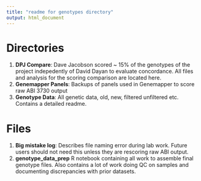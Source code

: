 ```yaml
---
title: "readme for genotypes directory"
output: html_document
---
```


# Directories

(1) __DPJ Compare__: Dave Jacobson scored ~ 15% of the genotypes of the project indepedently of David Dayan to evaluate concordance. All files and analysis for the scoring comparison are located here.  
(2) __Genemapper Panels__: Backups of panels used in Genemapper to score raw ABI 3730 output  
(3) __Genotype Data__: All genetic data, old, new, filtered unfiltered etc. Contains a detailed readme.  

# Files

(1) __Big mistake log__: Describes file naming error during lab work. Future users should not need this unless they are rescoring raw ABI output.  
(2) __genotype_data_prep__ R notebook containing all work to assemble final genotype files. Also contains a lot of work doing QC on samples and documenting discrepancies with prior datasets. 